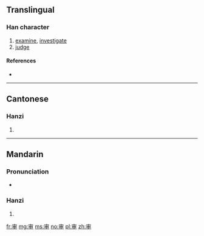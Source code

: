 {{also|審}}
==Translingual==

===Han character===
{{Han char|rn=40|rad=宀|as=05|sn=8|four=|canj=十中田中 (JLWL)|ids=⿱[[宀]][[申]]}}

# [[examine]], [[investigate]]
# [[judge]]

====References====
* {{Han ref|kx=0284.081|hdz=20921.010|uh=5BA1|ud=23457}}

----

==Cantonese==

===Hanzi===
{{yue-hanzi|jyut=[[sam2]]|y=sam2|tra=審}}

# {{defn|lang=yue|sort=宀05}}

----

==Mandarin==

===Pronunciation===
* {{audio|Zh-shen.ogg|Audio|lang=cmn}}

===Hanzi===
{{cmn-hanzi|tra=審|pin=[[shěn]] ([[shen3]])|wg=shen<sup>3</sup>}}

# {{defn|lang=cmn|sort=宀05}}

[[fr:审]]
[[mg:审]]
[[ms:审]]
[[no:审]]
[[pl:审]]
[[zh:审]]